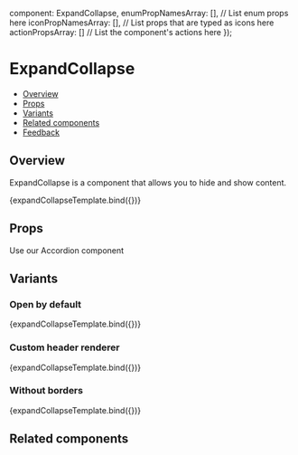 
  component: ExpandCollapse,
  enumPropNamesArray: [], // List enum props here
  iconPropNamesArray: [], // List props that are typed as icons here
  actionPropsArray: [] // List the component's actions here
});

<Meta
  title="Data Display/ExpandCollapse"
  component={ExpandCollapse}
  argTypes={metaSettings.argTypes}
  decorators={metaSettings.decorators}
/>

# ExpandCollapse

- [Overview](#overview)
- [Props](#props)
- [Variants](#variants)
- [Related components](#related-components)
- [Feedback](#feedback)

## Overview

ExpandCollapse is a component that allows you to hide and show content.

<Canvas>
  <Story name="Overview" args={{ title: "Expand collapse" }}>
    {expandCollapseTemplate.bind({})}
  </Story>
</Canvas>

## Props

<ArgsTable story="Overview" />

<Tip title="Want to combine multiple ExpandCollapse?">
  Use our
  <Link size={Link.sizes.SMALL} href="/?path=/docs/data-display-accordion--overview">
    Accordion
  </Link>
  component
</Tip>

## Variants

### Open by default

<Canvas>
  <Story name="Open by default" args={{ defaultOpenState: true, title: "ExpandCollapse title" }}>
    {expandCollapseTemplate.bind({})}
  </Story>
</Canvas>

### Custom header renderer

<Canvas>
  <Story
    name="Custom header renderer"
    args={{
      headerComponentRenderer: ExpandCollapseCustomHeadingComponent
    }}
  >
    {expandCollapseTemplate.bind({})}
  </Story>
</Canvas>

### Without borders

<Canvas>
  <Story
    name="Without borders"
    args={{
      title: "ExpandCollapse title",
      hideBorder: true
    }}
  >
    {expandCollapseTemplate.bind({})}
  </Story>
</Canvas>

## Related components

<RelatedComponentsDecorator componentsNames={[]} />
